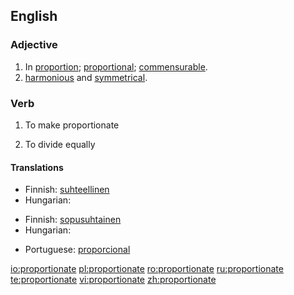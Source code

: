 ==English==

===Adjective===
{{en-adj}}

# In [[proportion]]; [[proportional]]; [[commensurable]].
# [[Harmonious|harmonious]] and [[symmetrical]].

===Verb===
{{en-verb|proportionat|ing}}

#{{transitive}} To make proportionate
#{{transitive}} To divide equally

====Translations====
{{trans-top|proportional}}
*Finnish: [[suhteellinen]]
*Hungarian: {{t-|hu|arányos}}
{{trans-bottom}}

{{trans-top|harmonious and symmetrical}}
*Finnish: [[sopusuhtainen]]
*Hungarian: {{t-|hu|arányos}}
{{trans-mid}}
*Portuguese: [[proporcional]]
{{trans-bottom}}

[[io:proportionate]]
[[pl:proportionate]]
[[ro:proportionate]]
[[ru:proportionate]]
[[te:proportionate]]
[[vi:proportionate]]
[[zh:proportionate]]